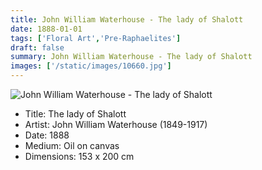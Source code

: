 ```yaml
---
title: John William Waterhouse - The lady of Shalott
date: 1888-01-01
tags: ['Floral Art','Pre-Raphaelites']
draft: false
summary: John William Waterhouse - The lady of Shalott
images: ['/static/images/10660.jpg']
---
```


![John William Waterhouse - The lady of Shalott](/static/images/10660.jpg)

* Title: The lady of Shalott
* Artist: John William Waterhouse (1849-1917)
* Date: 1888
* Medium: Oil on canvas
* Dimensions: 153 x 200 cm


